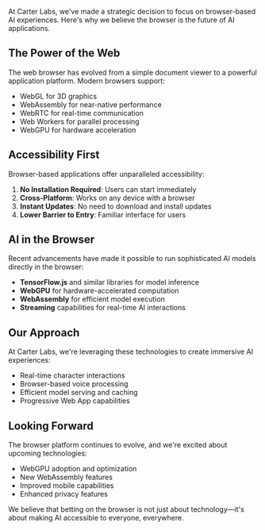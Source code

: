 At Carter Labs, we've made a strategic decision to focus on browser-based AI experiences. Here's why we believe the browser is the future of AI applications.

## The Power of the Web

The web browser has evolved from a simple document viewer to a powerful application platform. Modern browsers support:

-   WebGL for 3D graphics
-   WebAssembly for near-native performance
-   WebRTC for real-time communication
-   Web Workers for parallel processing
-   WebGPU for hardware acceleration

## Accessibility First

Browser-based applications offer unparalleled accessibility:

1. **No Installation Required**: Users can start immediately
2. **Cross-Platform**: Works on any device with a browser
3. **Instant Updates**: No need to download and install updates
4. **Lower Barrier to Entry**: Familiar interface for users

## AI in the Browser

Recent advancements have made it possible to run sophisticated AI models directly in the browser:

-   **TensorFlow.js** and similar libraries for model inference
-   **WebGPU** for hardware-accelerated computation
-   **WebAssembly** for efficient model execution
-   **Streaming** capabilities for real-time AI interactions

## Our Approach

At Carter Labs, we're leveraging these technologies to create immersive AI experiences:

-   Real-time character interactions
-   Browser-based voice processing
-   Efficient model serving and caching
-   Progressive Web App capabilities

## Looking Forward

The browser platform continues to evolve, and we're excited about upcoming technologies:

-   WebGPU adoption and optimization
-   New WebAssembly features
-   Improved mobile capabilities
-   Enhanced privacy features

We believe that betting on the browser is not just about technology—it's about making AI accessible to everyone, everywhere.
